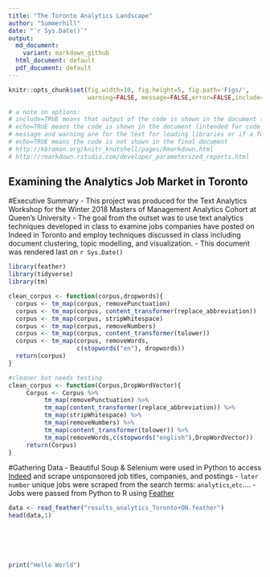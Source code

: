 ```yaml
---
title: "The Toronto Analytics Landscape"
author: "Summerhill"
date: "`r Sys.Date()`"
output:
  md_document:
    variant: markdown_github
  html_document: default
  pdf_document: default
---
```


```r
knitr::opts_chunk$set(fig.width=10, fig.height=5, fig.path='Figs/',
                      warning=FALSE, message=FALSE,error=FALSE,include=TRUE,echo=FALSE)

# a note on options: 
# include=TRUE means that output of the code is shown in the document (intended for graphics).
# echo=TRUE means the code is shown in the document (intended for code that might be interesting for a reader).
# message and warning are for the text for loading libraries or if a function fails
# echo=TRUE means the code is not shown in the final document
# http://kbroman.org/knitr_knutshell/pages/Rmarkdown.html
# http://rmarkdown.rstudio.com/developer_parameterized_reports.html
```

## Examining the Analytics Job Market in Toronto
#Executive Summary
- This project was produced for the Text Analytics Workshop for the Winter 2018 Masters of Management Analytics Cohort at Queen's University
- The goal from the outset was to use text analytics techniques developed in class to examine jobs companies have posted on Indeed in Toronto
and employ techniques discussed in class including document clustering, topic modelling, and visualization.
- This document was rendered last on `r Sys.Date()`

```r
library(feather)
library(tidyverse)
library(tm)
```

```r
clean_corpus <- function(corpus,dropwords){
  corpus <- tm_map(corpus, removePunctuation)
  corpus <- tm_map(corpus, content_transformer(replace_abbreviation))
  corpus <- tm_map(corpus, stripWhitespace)
  corpus <- tm_map(corpus, removeNumbers)
  corpus <- tm_map(corpus, content_transformer(tolower))
  corpus <- tm_map(corpus, removeWords, 
                   c(stopwords("en"), dropwords))
  return(corpus)
}

#cleaner but needs testing
clean_corpus <- function(Corpus,DropWordVector){
     Corpus <- Corpus %>%
          tm_map(removePunctuation) %>%
          tm_map(content_transformer(replace_abbreviation)) %>%
          tm_map(stripWhitespace) %>%
          tm_map(removeNumbers) %>%
          tm_map(content_transformer(tolower)) %>%
          tm_map(removeWords,c(stopwords("english"),DropWordVector))
     return(Corpus)
}
```

#Gathering Data
- Beautiful Soup & Selenium were used in Python to access [Indeed](https://www.indeed.ca/jobs?q=analytics&l=Toronto&start=10 "Indeed:Analytics Jobs in Toronto") and scrape unsponsored job titles, companies, and postings
- `later number` unique jobs were scraped from the search terms: `analytics`,`etc`....
- Jobs were passed from Python to R using [Feather](https://blog.rstudio.com/2016/03/29/feather/ "Feather: A Fast On-Disk Format for Data Frames for R and Python, powered by Apache Arrow")

```r
data <- read_feather("results_analytics_Toronto+ON.feather")
head(data,1)
```

```r

```

```r

```

```r

```

```r

```

```r

```

```r
print("Hello World")
```






